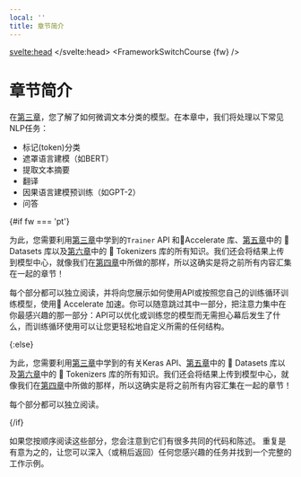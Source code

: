 ```yaml
---
local: ''
title: 章节简介
---
```

<script lang="ts">
let fw: "pt" | "tf" = "pt";
onMount(() => {
    const urlParams = new URLSearchParams(window.location.search);
    fw = urlParams.get("fw") || "pt";
});
</script>
<svelte:head>
  <meta name="hf:doc:metadata" content={JSON.stringify(metadata)} >
</svelte:head>
<FrameworkSwitchCourse {fw} />

<h1 id="">章节简介</h1>

在[第三章](/course/chapter3)，您了解了如何微调文本分类的模型。在本章中，我们将处理以下常见NLP任务：

- 标记(token)分类
- 遮罩语言建模（如BERT）
- 提取文本摘要
- 翻译
- 因果语言建模预训练（如GPT-2）
- 问答

{#if fw === 'pt'}

为此，您需要利用[第三章](/course/chapter3)中学到的`Trainer` API 和🤗Accelerate 库、[第五章](/course/chapter5)中的 🤗 Datasets 库以及[第六章](/course/chapter6)中的 🤗 Tokenizers 库的所有知识。我们还会将结果上传到模型中心，就像我们在[第四章](/course/chapter4)中所做的那样，所以这确实是将之前所有内容汇集在一起的章节！

每个部分都可以独立阅读，并将向您展示如何使用API或按照您自己的训练循环训练模型，使用🤗 Accelerate 加速。你可以随意跳过其中一部分，把注意力集中在你最感兴趣的那一部分：API可以优化或训练您的模型而无需担心幕后发生了什么，而训练循环使用可以让您更轻松地自定义所需的任何结构。

{:else}

为此，您需要利用[第三章](/course/chapter3)中学到的有关Keras API、[第五章](/course/chapter5)中的 🤗 Datasets 库以及[第六章](/course/chapter6)中的 🤗 Tokenizers 库的所有知识。我们还会将结果上传到模型中心，就像我们在[第四章](/course/chapter4)中所做的那样，所以这确实是将之前所有内容汇集在一起的章节！

每个部分都可以独立阅读。

{/if}


<Tip>

如果您按顺序阅读这些部分，您会注意到它们有很多共同的代码和陈述。 重复是有意为之的，让您可以深入（或稍后返回）任何您感兴趣的任务并找到一个完整的工作示例。

</Tip>
